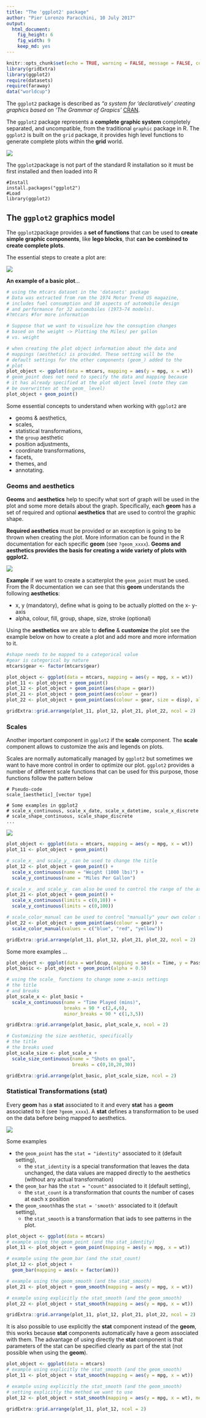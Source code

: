 ```yaml
---
title: "The 'ggplot2' package"
author: "Pier Lorenzo Paracchini, 10 July 2017"
output: 
  html_document: 
    fig_height: 6
    fig_width: 9
    keep_md: yes
---
```


```r
knitr::opts_chunk$set(echo = TRUE, warning = FALSE, message = FALSE, collapse = TRUE)
library(gridExtra)
library(ggplot2)
require(datasets)
require(faraway)
data("worldcup") 

```

The `ggplot2` package is described as _"a system for 'declaratively' creating graphics based on 'The Grammar of Grapics'_ [CRAN](https://cran.r-project.org/web/packages/ggplot2/index.html). 

The `ggplot2` package represents a __complete graphic system__ completely separated, and uncompatible, from the traditional `graphic` package in R. The `ggplot2` is built on the `grid` package, it provides high level functions to generate complete plots within the __grid__ world.

![](buildingDataVisualizationTools_part_02_files/figure-html/ggplot2_graphics.png)<!-- -->

The `ggplot2`package is not part of the standard R installation so it must be first installed and then loaded into R

```
#Install
install.packages("ggplot2")
#Load
library(ggplot2)
```

## The `ggplot2` graphics model

The `ggplot2`package provides a __set of functions__ that can be used to __create simple graphic components__, like __lego blocks__, that __can be combined to create complete plots__.

The essential steps to create a plot are:

![](buildingDataVisualizationTools_part_02_files/figure-html/ggplot2_basic_plot.png)<!-- -->

__An example of a basic plot__...

```r
# using the mtcars dataset in the 'datasets' package
# Data was extracted from rom the 1974 Motor Trend US magazine, 
# includes fuel consumption and 10 aspects of automobile design 
# and performance for 32 automobiles (1973–74 models).
#?mtcars #for more information

# Suppose that we want to visualize how the consuption changes 
# based on the weight -> Plotting the Miles/ per gallon 
# vs. weight

# when creating the plot object information about the data and 
# mappings (aesthetic) is provided. These setting will be the
# default settings for the other components (geom_) added to the
# plot
plot_object <- ggplot(data = mtcars, mapping = aes(y = mpg, x = wt))
# geom_point does not need to specify the data and mapping because
# it has already specified at the plot object level (note they can
# be overwritten at the geom_ level)
plot_object + geom_point()
```

Some essential concepts to understand when working with `ggplot2` are

* geoms & aesthetics,
* scales,
* statistical transformations,
* the `group` aesthetic
* position adjustments,
* coordinate transformations,
* facets,
* themes, and
* annotating.

### Geoms and aesthetics

__Geoms__ and __aesthetics__ help to specify what sort of graph will be used in the plot and some more details about the graph. Specifically, each __geom__ has a set of required and optional __aesthetics__ that are used to control the graphic shape. 

__Required aesthetics__ must be provided or an exception is going to be thrown when creating the plot. More information can be found in the R documentation for each specific __geom__  (see `?geom_xxxx`). __Geoms and aesthetics provides the basis for creating a wide variety of plots with ggplot2.__

![](buildingDataVisualizationTools_part_02_files/figure-html/ggplot2_aesthetics.png)<!-- -->

__Example__ if we want to create a scatterplot the `geom_point` must be used. From the R documentation we can see that this __geom__ understands the following __aesthetics__:

* x, y (mandatory), define what is going to be actually plotted on the x- y- axis
* alpha, colour, fill, group, shape, size, stroke (optional)

Using the __aesthetics__ we are able to __define__ & __customize__ the plot see the example below on how to create a plot and add more and more information to it.

```r
#shape needs to be mapped to a categorical value
#gear is categorical by nature
mtcars$gear <- factor(mtcars$gear)

plot_object <- ggplot(data = mtcars, mapping = aes(y = mpg, x = wt))
plot_11 <- plot_object + geom_point()
plot_12 <- plot_object + geom_point(aes(shape = gear))
plot_21 <- plot_object + geom_point(aes(colour = gear))
plot_22 <- plot_object + geom_point(aes(colour = gear, size = disp), alpha = 0.5)

gridExtra::grid.arrange(plot_11, plot_12, plot_21, plot_22, ncol = 2)
```

### Scales

Another important component in `ggplot2` if the __scale__ component. The __scale__ component allows to customize the axis and legends on plots.

Scales are normally automatically managed by `ggplot2` but sometimes we want to have more control in order to optimize our plot. `ggplot2` provides a number of different scale functions that can be used for this purpose, those functions follow the pattern below

```
# Pseudo-code
scale_[aesthetic]_[vector type]

# Some examples in ggplot2
# scale_x_continuous, scale_x_date, scale_x_datetime, scale_x_discrete
# scale_shape_continuous, scale_shape_discrete
...
```

![](buildingDataVisualizationTools_part_02_files/figure-html/ggplot2_scales.png)<!-- -->

```r
plot_object <- ggplot(data = mtcars, mapping = aes(y = mpg, x = wt))
plot_11 <- plot_object + geom_point()

# scale_x_ and scale_y_ can be used to change the title
plot_12 <- plot_object + geom_point() +
  scale_x_continuous(name = "Weight (1000 lbs)") +
  scale_y_continuous(name = "Miles Per Gallon")

# scale_x_ and scale_y_ can also be used to control the range of the axis
plot_21 <- plot_object + geom_point() +
  scale_x_continuous(limits = c(0,10)) + 
  scale_y_continuous(limits = c(0,100))

# scale_color_manual can be used to control "manually" your own color sets
plot_22 <- plot_object + geom_point(aes(colour = gear)) +
  scale_color_manual(values = c("blue", "red", "yellow"))

gridExtra::grid.arrange(plot_11, plot_12, plot_21, plot_22, ncol = 2)
```

Some more examples ...

```r
plot_object <- ggplot(data = worldcup, mapping = aes(x = Time, y = Passes, color = Position, size = Shots))
plot_basic <- plot_object + geom_point(alpha = 0.5)

# using the scale_ functions to change some x-axis settings
# the title
# and breaks
plot_scale_x <- plot_basic +
  scale_x_continuous(name = "Time Played (mins)",
                     breaks = 90 * c(2,4,6),
                     minor_breaks = 90 * c(1,3,5))

gridExtra::grid.arrange(plot_basic, plot_scale_x, ncol = 2)
```

```r
# Customizing the size aesthetic, specifically
# the title
# the breaks used
plot_scale_size <- plot_scale_x +
  scale_size_continuous(name = "Shots on goal",
                        breaks = c(0,10,20,30))

gridExtra::grid.arrange(plot_basic, plot_scale_size, ncol = 2)
```

### Statistical Transformations (stat)

Every __geom__ has a __stat__ associated to it and every __stat__ has a __geom__ associated to it (see `?geom_xxxx`). A __stat__ defines a transformation to be used on the data before being mapped to aesthetics.

![](buildingDataVisualizationTools_part_02_files/figure-html/ggplot2_stat.png)<!-- -->

Some examples  

  * the `geom_point` has the `stat = "identity"` associated to it (default setting),
      * the `stat_identity` is a special transformation that leaves the data unchanged, the data values are mapped directly to the aesthetics (without any actual transformation)
  * the `geom_bar` has the `stat = "count"` associated to it (default setting),
      * the `stat_count` is a transformation that counts the number of cases at each x position
  * the `geom_smooth`has the `stat = 'smooth'` associated to it (default setting),
      * the `stat_smooth` is a transformation that iads to see patterns in the plot.

```r
plot_object <- ggplot(data = mtcars)
# example using the geom_point (and the stat_identity)
plot_11 <- plot_object + geom_point(mapping = aes(y = mpg, x = wt))

# example using the geom_bar (and the stat_count)
plot_12 <- plot_object + 
  geom_bar(mapping = aes(x = factor(am)))

# example using the geom_smooth (and the stat_smooth)
plot_21 <- plot_object + geom_smooth(mapping = aes(y = mpg, x = wt))

# example using explicitly the stat_smooth (and the geom_smooth)
plot_22 <- plot_object + stat_smooth(mapping = aes(y = mpg, x = wt))

gridExtra::grid.arrange(plot_11, plot_12, plot_21, plot_22, ncol = 2)
```

It is also possible to use explicitly the __stat__ component instead of the __geom__, this works because __stat__ components automatically have a geom associated with them. The advantage of using directly the  __stat__ component is that parameters of the stat can be specified clearly as part of the stat (not possible when using the __geom__).

```r
plot_object <- ggplot(data = mtcars)
# example using explicitly the stat_smooth (and the geom_smooth)
plot_11 <- plot_object + stat_smooth(mapping = aes(y = mpg, x = wt))

# example using explicitly the stat_smooth (and the geom_smooth)
# setting explicitly the method we want to use
plot_12 <- plot_object + stat_smooth(mapping = aes(y = mpg, x = wt), method = "lm")

gridExtra::grid.arrange(plot_11, plot_12, ncol = 2)
```




